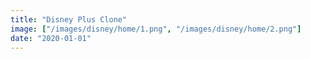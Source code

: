 ```yaml
---
title: "Disney Plus Clone"
image: ["/images/disney/home/1.png", "/images/disney/home/2.png"]
date: "2020-01-01"
---
```


<Header
  title="Disney Plus Clone"
  img="/images/disney/3.PNG"
  alt="Disney Picture"
/>
<List
  tec={["NextJS", "GraphCMS"]}
  lib={["Framer Motion", "React Modal", "TailwindCSS", "Swiper"]}
  year="2021"
  client="common:own-project"
  website="https://nextjs-disney-plus-clone.vercel.app/"
  repo="https://github.com/AguzzDev/nextjs-disney-plus-clone"
/>
<Galery
  imgs={[
    "/images/disney/4.PNG",
    "/images/disney/3.PNG",
    "/images/disney/1.PNG",
    "/images/disney/2.PNG",
    "/images/disney/5.PNG",
    "/images/disney/6.PNG",
  ]}
  alt="Disney Clone"
/>
